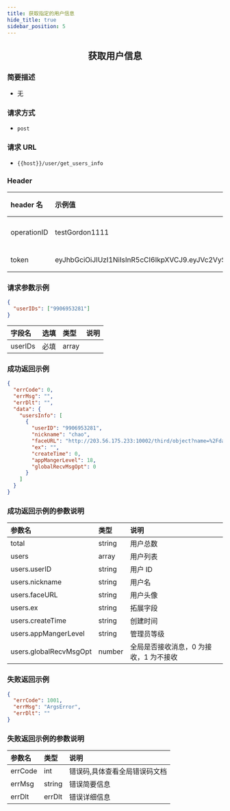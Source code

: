 ```yaml
---
title: 获取指定的用户信息
hide_title: true
sidebar_position: 5
---
```


<center>

## 获取用户信息

</center>

### 简要描述

- 无

### 请求方式

- `post`

### 请求 URL

- `{{host}}/user/get_users_info`

### Header

| header 名   | 示例值                                                                                                                                                                                                   | 选填 | 类型   | 说明                         |
| :---------- | :------------------------------------------------------------------------------------------------------------------------------------------------------------------------------------------------------- | :--- | ------ | ---------------------------- |
| operationID | testGordon1111                                                                                                                                                                                           | 必填 | string | operationID 用于全局链路追踪 |
| token       | eyJhbGciOiJIUzI1NiIsInR5cCI6IkpXVCJ9.eyJVc2VySUQiOiIxMTA5NzkyMTQwIiwiUGxhdGZvcm1JRCI6MSwiZXhwIjoxNjk1OTAzNjc5LCJuYmYiOjE2ODgxMjczNzksImlhdCI6MTY4ODEyNzY3OX0.YzU9Twr7UsfnX4ozrBohFbVDqMRpURzo9ENCVdFN1KY | 必填 | string | 管理员或者用户 token         |

### 请求参数示例

```json
{
  "userIDs": ["9906953281"]
}
```

| 字段名  | 选填 | 类型  | 说明 |
| :------ | :--- | :---- | ---- |
| userIDs | 必填 | array |      |

### 成功返回示例

```json
{
  "errCode": 0,
  "errMsg": "",
  "errDlt": "",
  "data": {
    "usersInfo": [
      {
        "userID": "9906953281",
        "nickname": "chao",
        "faceURL": "http://203.56.175.233:10002/third/object?name=%2Fdata%2Fuser%2F0%2Fcn.rentsoft.flutter.openim.consumer%2Fcache%2Fimage_cropper_1687849862972.jpg",
        "ex": "",
        "createTime": 0,
        "appMangerLevel": 18,
        "globalRecvMsgOpt": 0
      }
    ]
  }
}
```

### 成功返回示例的参数说明

| 参数名                 | 类型   | 说明                                   |
| :--------------------- | :----- | :------------------------------------- |
| total                  | string | 用户总数                               |
| users                  | array  | 用户列表                               |
| users.userID           | string | 用户 ID                                |
| users.nickname         | string | 用户名                                 |
| users.faceURL          | string | 用户头像                               |
| users.ex               | string | 拓展字段                               |
| users.createTime       | string | 创建时间                               |
| users.appMangerLevel   | string | 管理员等级                             |
| users.globalRecvMsgOpt | number | 全局是否接收消息，0 为接收，1 为不接收 |

### 失败返回示例

```json
{
  "errCode": 1001,
  "errMsg": "ArgsError",
  "errDlt": ""
}
```

### 失败返回示例的参数说明

| 参数名  | 类型   | 说明                          |
| :------ | :----- | :---------------------------- |
| errCode | int    | 错误码,具体查看全局错误码文档 |
| errMsg  | string | 错误简要信息                  |
| errDlt  | errDlt | 错误详细信息                  |
